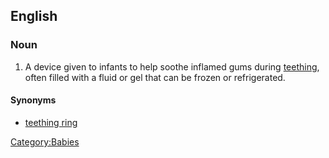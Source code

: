 == English ==
=== Noun ===
{{en-noun}}
# A device given to infants to help soothe inflamed gums during [[teething]], often filled with a fluid or gel that can be frozen or refrigerated.

==== Synonyms ====
* [[teething ring]]

[[Category:Babies]]